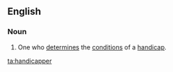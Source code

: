 ==English==

===Noun===
{{en-noun}}

# One who [[determine]]s the [[condition]]s of a [[handicap]].

[[ta:handicapper]]